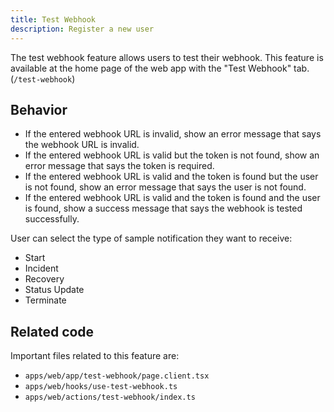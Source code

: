 ```yaml
---
title: Test Webhook
description: Register a new user
---
```


The test webhook feature allows users to test their webhook. This feature is available at the home page of the web app with the "Test Webhook" tab. (`/test-webhook`)

## Behavior

- If the entered webhook URL is invalid, show an error message that says the webhook URL is invalid.
- If the entered webhook URL is valid but the token is not found, show an error message that says the token is required.
- If the entered webhook URL is valid and the token is found but the user is not found, show an error message that says the user is not found.
- If the entered webhook URL is valid and the token is found and the user is found, show a success message that says the webhook is tested successfully.

User can select the type of sample notification they want to receive:

- Start
- Incident
- Recovery
- Status Update
- Terminate

## Related code

Important files related to this feature are:

- `apps/web/app/test-webhook/page.client.tsx`
- `apps/web/hooks/use-test-webhook.ts`
- `apps/web/actions/test-webhook/index.ts`
